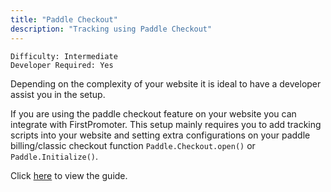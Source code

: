 ```yaml
---
title: "Paddle Checkout"
description: "Tracking using Paddle Checkout"
---
```


`Difficulty: Intermediate` <br/>
`Developer Required: Yes`

<Note>
Depending on the complexity of your website it is ideal to have a developer assist you in the setup.
</Note>

If you are using the paddle checkout feature on your website you can integrate with FirstPromoter.
This setup mainly requires you to add tracking scripts into your website and setting extra configurations on your paddle billing/classic checkout function `Paddle.Checkout.open()` or `Paddle.Initialize()`.

Click [here](https://login.firstpromoter.com?redirect=%2Finstructions%2Fpaddle-checkout) to view the guide.
